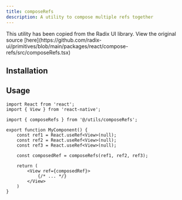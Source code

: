 ```yaml
---
title: composeRefs
description: A utility to compose multiple refs together
---
```



<Callout>
This utility has been copied from the Radix UI library. View the original source [here](https://github.com/radix-ui/primitives/blob/main/packages/react/compose-refs/src/composeRefs.tsx)
</Callout>

## Installation

<ItemInstallationDoc name="composeRefs" />


## Usage

```tsx title="MyComponent.tsx"
import React from 'react';
import { View } from 'react-native';

import { composeRefs } from '@/utils/composeRefs';

export function MyComponent() {
    const ref1 = React.useRef<View>(null);
    const ref2 = React.useRef<View>(null);
    const ref3 = React.useRef<View>(null);

    const composedRef = composeRefs(ref1, ref2, ref3);

    return (
        <View ref={composedRef}>
            {/* ... */}
        </View>
    )
}
```